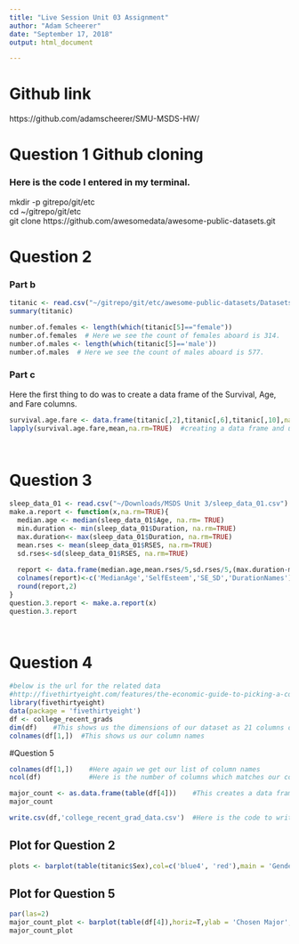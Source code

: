 ```yaml
---
title: "Live Session Unit 03 Assignment"
author: "Adam Scheerer"
date: "September 17, 2018"
output: html_document

---
```


# Github link
https://github.com/adamscheerer/SMU-MSDS-HW/

# Question 1 Github cloning
### Here is the code I entered in my terminal.

mkdir -p gitrepo/git/etc    
cd ~/gitrepo/git/etc  
git clone https://github.com/awesomedata/awesome-public-datasets.git  


# Question 2
### Part b
```r
titanic <- read.csv("~/gitrepo/git/etc/awesome-public-datasets/Datasets/titanic.csv")
summary(titanic)

number.of.females <- length(which(titanic[5]=="female"))
number.of.females  # Here we see the count of females aboard is 314.
number.of.males <- length(which(titanic[5]=='male'))
number.of.males  # Here we see the count of males aboard is 577.
```

### Part c
Here the first thing to do was to create a data frame of the Survival, Age, and Fare columns.
``` r
survival.age.fare <- data.frame(titanic[,2],titanic[,6],titanic[,10],na.rm=TRUE)
lapply(survival.age.fare,mean,na.rm=TRUE)  #creating a data frame and using lapply we are                            able to get means of the surivival, age, and fare aboad the Titanic.

  
```
# Question 3

``` r

sleep_data_01 <- read.csv("~/Downloads/MSDS Unit 3/sleep_data_01.csv")
make.a.report <- function(x,na.rm=TRUE){
  median.age <- median(sleep_data_01$Age, na.rm= TRUE)
  min.duration <- min(sleep_data_01$Duration, na.rm=TRUE)
  max.duration<- max(sleep_data_01$Duration, na.rm=TRUE)
  mean.rses <- mean(sleep_data_01$RSES, na.rm=TRUE)
  sd.rses<-sd(sleep_data_01$RSES, na.rm=TRUE)
  
  report <- data.frame(median.age,mean.rses/5,sd.rses/5,(max.duration-min.duration))
  colnames(report)<-c('MedianAge','SelfEsteem','SE_SD','DurationNames')
  round(report,2)
}
question.3.report <- make.a.report(x)
question.3.report




```
# Question 4
```r
#below is the url for the related data
#http://fivethirtyeight.com/features/the-economic-guide-to-picking-a-college-major/
library(fivethirtyeight)
data(package = 'fivethirtyeight')
df <- college_recent_grads
dim(df)    #This shows us the dimensions of our dataset as 21 columns of 173 rows of data
colnames(df[1,])  #This shows us our column names
```

#Question 5
```r
colnames(df[1,])    #Here again we get our list of column names
ncol(df)            #Here is the number of columns which matches our code from line 78 of the previous question

major_count <- as.data.frame(table(df[4]))    #This creates a data frame of the frequency of each category in major_category
major_count

write.csv(df,'college_recent_grad_data.csv')  #Here is the code to write the data to a .csv
```
## Plot for Question 2

```r
plots <- barplot(table(titanic$Sex),col=c('blue4', 'red'),main = 'Genders aboard the Titanic', xlab = 'Sex aboard Titanic', ylab= "Frequency")

```

## Plot for Question 5
```r
par(las=2)
major_count_plot <- barplot(table(df[4]),horiz=T,ylab = 'Chosen Major',xlab = 'Number of chosen major',main = 'Majors of Recent College Graduates',col='blue4')
major_count_plot
```

